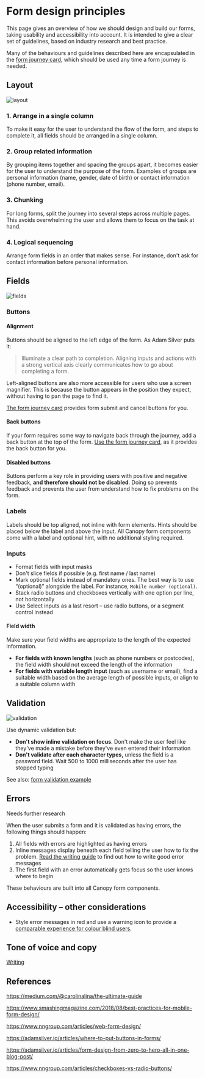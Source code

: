 # Form design principles

<p class="standfirst">This page gives an overview of how we should design and build our forms, taking usability and accessibility into account. It is intended to give a clear set of guidelines, based on industry research and best practice.</p>

Many of the behaviours and guidelines described here are encapsulated in the [form journey card](https://legal-and-general.github.io/canopy/?path=/story/components-card-examples--form-journey-card), which should be used any time a form journey is needed. 

## Layout

![layout](layout.png)

### 1. Arrange in a single column

To make it easy for the user to understand the flow of the form, and steps to complete it, all fields should be arranged in a single column.

### 2. Group related information

By grouping items together and spacing the groups apart, it becomes easier for the user to understand the purpose of the form. Examples of groups are personal information (name, gender, date of birth) or contact information (phone number, email).

### 3. Chunking

For long forms, split the journey into several steps across multiple pages. This avoids overwhelming the user and allows them to focus on the task at hand.

### 4. Logical sequencing

Arrange form fields in an order that makes sense. For instance, don't ask for contact information before personal information.

## Fields

![fields](fields.png)

### Buttons

#### Alignment

Buttons should be aligned to the left edge of the form. As Adam Silver puts it:

> Illuminate a clear path to completion. Aligning inputs and actions with a strong vertical axis clearly communicates how to go about completing a form.

Left-aligned buttons are also more accessible for users who use a screen magnifier. This is because the button appears in the position they expect, without having to pan the page to find it. 

[The form journey card](https://legal-and-general.github.io/canopy/?path=/story/components-card-examples--form-journey-card) provides form submit and cancel buttons for you.

#### Back buttons

If your form requires some way to navigate back through the journey, add a back button at the top of the form. [Use the form journey card](https://legal-and-general.github.io/canopy/?path=/story/components-card-examples--form-journey-card), as it provides the back button for you.

#### Disabled buttons

Buttons perform a key role in providing users with positive and negative feedback, **and therefore should not be disabled**. Doing so prevents feedback and prevents the user from understand how to fix problems on the form. 

### Labels

Labels should be top aligned, not inline with form elements. Hints should be placed below the label and above the input. All Canopy form components come with a label and optional hint, with no additional styling required.

### Inputs

- Format fields with input masks
- Don't slice fields if possible (e.g. first name / last name)
- Mark optional fields instead of mandatory ones. The best way is to use “(optional)” alongside the label. For instance, `Mobile number (optional)`.
- Stack radio buttons and checkboxes vertically with one option per line, not horizontally
- Use Select inputs as a last resort – use radio buttons, or a segment control instead

#### Field width

Make sure your field widths are appropriate to the length of the expected information. 

- **For fields with known lengths** (such as phone numbers or postcodes), the field width should not exceed the length of the information
- **For fields with variable length input** (such as username or email), find a suitable width based on the average length of possible inputs, or align to a suitable column width

## Validation

![validation](validation.png)

Use dynamic validation but:

- **Don't show inline validation on focus**. Don't make the user feel like they've made a mistake before they've even entered their information
- **Don't validate after each character types,** unless the field is a password field. Wait 500 to 1000 milliseconds after the user has stopped typing

See also: [form validation example](https://legal-and-general.github.io/canopy/?path=/story/components-form-validation--validation)

## Errors

Needs further research

When the user submits a form and it is validated as having errors, the following things should happen:

1. All fields with errors are highlighted as having errors
2. Inline messages display beneath each field telling the user how to fix the problem. [Read the writing guide](https://legal-and-general.github.io/canopy/?path=/docs/principles-writing--page) to find out how to write good error messages
3. The first field with an error automatically gets focus so the user knows where to begin

These behaviours are built into all Canopy form components. 

## Accessibility – other considerations

- Style error messages in red and use a warning icon to provide a [comparable experience for colour blind users](https://developer.paciellogroup.com/blog/2018/01/inclusive-design-principle-provide-a-comparable-experience/).

## Tone of voice and copy

[Writing](https://legal-and-general.github.io/canopy/?path=/docs/principles-writing--page)

## References

https://medium.com/@carolinalina/the-ultimate-guide

https://www.smashingmagazine.com/2018/08/best-practices-for-mobile-form-design/

https://www.nngroup.com/articles/web-form-design/

https://adamsilver.io/articles/where-to-put-buttons-in-forms/

https://adamsilver.io/articles/form-design-from-zero-to-hero-all-in-one-blog-post/

https://www.nngroup.com/articles/checkboxes-vs-radio-buttons/
